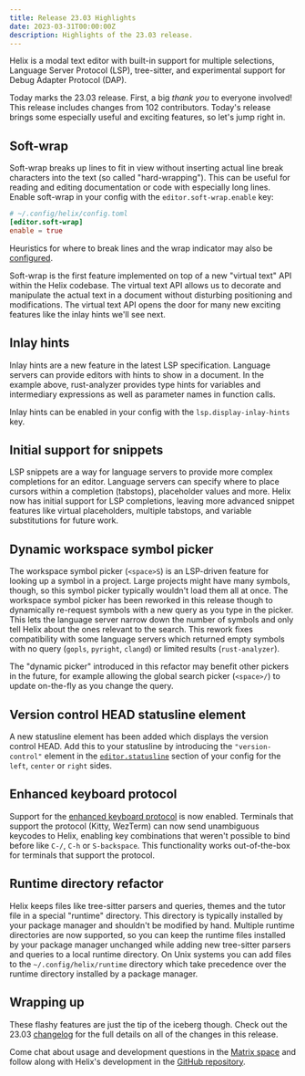 ```yaml
---
title: Release 23.03 Highlights
date: 2023-03-31T00:00:00Z
description: Highlights of the 23.03 release.
---
```



Helix is a modal text editor with built-in support for multiple selections,
Language Server Protocol (LSP), tree-sitter, and experimental support for Debug
Adapter Protocol (DAP).

Today marks the 23.03 release. First, a big _thank you_ to everyone involved!
This release includes changes from 102 contributors. Today's release brings
some especially useful and exciting features, so let's jump right in.

## Soft-wrap

<Asciinema src="/blog/softwrap.cast" />

Soft-wrap breaks up lines to fit in view without inserting actual line break
characters into the text (so called "hard-wrapping"). This can be useful for
reading and editing documentation or code with especially long lines. Enable
soft-wrap in your config with the `editor.soft-wrap.enable` key:

```toml
# ~/.config/helix/config.toml
[editor.soft-wrap]
enable = true
```

Heuristics for where to break lines and the wrap indicator may also be
[configured](https://docs.helix-editor.com/configuration.html#editorsoft-wrap-section).

Soft-wrap is the first feature implemented on top of a new "virtual text" API
within the Helix codebase. The virtual text API allows us to decorate and
manipulate the actual text in a document without disturbing positioning and
modifications. The virtual text API opens the door for many new exciting
features like the inlay hints we'll see next.

## Inlay hints

<Asciinema src="/blog/inlay-hints.cast" />

Inlay hints are a new feature in the latest LSP specification. Language servers
can provide editors with hints to show in a document. In the example above,
rust-analyzer provides type hints for variables and intermediary expressions
as well as parameter names in function calls.

Inlay hints can be enabled in your config with the `lsp.display-inlay-hints`
key.

## Initial support for snippets

<Asciinema src="/blog/snippets.cast" />

LSP snippets are a way for language servers to provide more complex completions
for an editor. Language servers can specify where to place cursors within a
completion (tabstops), placeholder values and more. Helix now has initial
support for LSP completions, leaving more advanced snippet features like
virtual placeholders, multiple tabstops, and variable substitutions for future
work.

## Dynamic workspace symbol picker

<Asciinema src="/blog/dynamic-workspace-symbol-picker.cast" />

The workspace symbol picker (`<space>S`) is an LSP-driven feature for looking
up a symbol in a project. Large projects might have many symbols, though, so
this symbol picker typically wouldn't load them all at once. The workspace
symbol picker has been reworked in this release though to dynamically
re-request symbols with a new query as you type in the picker. This lets the
language server narrow down the number of symbols and only tell Helix about the
ones relevant to the search. This rework fixes compatibility with some language
servers which returned empty symbols with no query (`gopls`, `pyright`,
`clangd`) or limited results (`rust-analyzer`).

The "dynamic picker" introduced in this refactor may benefit other pickers in
the future, for example allowing the global search picker (`<space>/`) to
update on-the-fly as you change the query.

## Version control HEAD statusline element

<Asciinema src="/blog/vcs-statusline-element.cast" />

A new statusline element has been added which displays the version control
HEAD. Add this to your statusline by introducing the `"version-control"`
element in the
[`editor.statusline`](https://docs.helix-editor.com/configuration.html#editorstatusline-section)
section of your config for the `left`, `center` or `right` sides.

## Enhanced keyboard protocol

Support for the [enhanced keyboard protocol] is now enabled. Terminals that
support the protocol (Kitty, WezTerm) can now send unambiguous keycodes to
Helix, enabling key combinations that weren't possible to bind before like
`C-/`, `C-h` or `S-backspace`. This functionality works out-of-the-box for
terminals that support the protocol.

[enhanced keyboard protocol]: https://sw.kovidgoyal.net/kitty/keyboard-protocol/

## Runtime directory refactor

Helix keeps files like tree-sitter parsers and queries, themes and the tutor
file in a special "runtime" directory. This directory is typically installed
by your package manager and shouldn't be modified by hand. Multiple runtime
directories are now supported, so you can keep the runtime files installed by
your package manager unchanged while adding new tree-sitter parsers and
queries to a local runtime directory. On Unix systems you can add files to the
`~/.config/helix/runtime` directory which take precedence over the runtime
directory installed by a package manager.

## Wrapping up

These flashy features are just the tip of the iceberg though. Check out the
23.03 [changelog] for the full details on all of the changes in this release.

Come chat about usage and development questions in the [Matrix space][matrix]
and follow along with Helix's development in the [GitHub repository][helix-git].

[changelog]: https://github.com/helix-editor/helix/blob/master/CHANGELOG.md#2303-2023-03-31
[helix-git]: https://github.com/helix-editor/helix/
[matrix]: https://matrix.to/#/#helix-community:matrix.org
